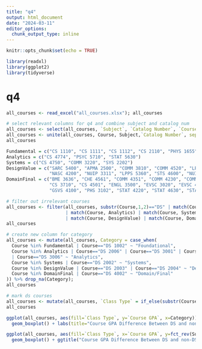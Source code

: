 ```yaml
---
title: "q4"
output: html_document
date: "2024-03-11"
editor_options: 
  chunk_output_type: inline
---
```


```r
knitr::opts_chunk$set(echo = TRUE)
```

```r
library(readxl)
library(ggplot2)
library(tidyverse)
```

# q4
```r
all_courses <- read_excel("all_courses.xlsx"); all_courses
```

```r
# select relevant columns for q4 and combine subject and catalog num
all_courses <- select(all_courses, `Subject`, `Catalog Number`, `Course GPA`); 
all_courses <- unite(all_courses, Course, Subject,`Catalog Number`, sep=" ", remove=FALSE)
all_courses
```

```r
Fundamental = c("CS 1110", "CS 1111", "CS 1112", "CS 2110", "PHYS 1655", "CS 1113")
Analytics = c("CS 4774", "PSYC 5710", "STAT 5630")
Systems = c("CS 4750", "COMM 3220", "SYS 2202")
DesignValue = c("SARC 5400", "APMA 2500", "COMM 3810", "COMM 4520", "LPPP 4210", 
                "NASC 4200", "NUIP 3311", "LPPS 5360", "STS 4600", "NUIP 4311")
DomainFinal = c("BME 3636", "CHE 4561", "COMM 4351", "COMM 4230", "COMM 4520", "COMM 4522",
                "CS 3710", "CS 4501", "ENGL 3500", "EVSC 3020", "EVSC 4080", "EVSC 5040",
                "GSVS 4100", "PHS 3102", "STAT 4220", "STAT 4630", "STAT 4800", "STAT 4996")
```

```r
# filter out irrelevant courses
all_courses <- filter(all_courses, substr(Course,1,2)=="DS" | match(Course, Fundamental)
                      | match(Course, Analytics) | match(Course, Systems)
                      | match(Course, DesignValue) | match(Course, DomainFinal))
all_courses
```

```r
# create new column for category
all_courses <- mutate(all_courses, Category = case_when(
  Course %in% Fundamental | Course=="DS 1002" ~ "Foundational",
  Course %in% Analytics | Course=="DS 2006" | Course=="DS 3001" | Course=="DS 3005"
  | Course=="DS 3006" ~ "Analytics",
  Course %in% Systems | Course=="DS 2002" ~ "Systems",
  Course %in% DesignValue | Course=="DS 2003" | Course=="DS 2004" ~ "Design/Value",
  Course %in% DomainFinal | Course=="DS 4002" ~ "Domain/Final"
)) %>% drop_na(Category);
all_courses
```

```r
# mark ds courses
all_courses <- mutate(all_courses, `Class Type` = if_else(substr(Course,1,2)=="DS", "DS Class", "Non-DS Class"))
all_courses
```

```r
ggplot(all_courses, aes(fill=`Class Type`, y=`Course GPA`, x=Category)) + 
  geom_boxplot() + labs(title="Course GPA Difference Between DS and non-DS Courses \nGrouped By Requirement Categories", caption="A box plot demonstrating the difference in grade distribution for DS and equivalent\n non-DS classes for each requirement category")
```

```r
ggplot(all_courses, aes(fill=`Class Type`, x=`Course GPA`, y=fct_rev(Subject))) + 
  geom_boxplot() + ggtitle("Course GPA Difference Between DS and non-DS Courses \nGrouped By Course Subjects") + labs(caption="A box plot demonstrating the difference in grade distribution for DS and equivalent \nnon-DS for each subject") + ylab("Subject")
```

